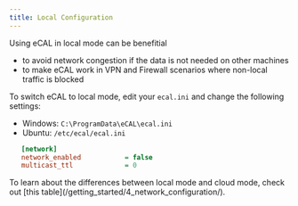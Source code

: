 ```yaml
---
title: Local Configuration
---
```



Using eCAL in local mode can be benefitial

- to avoid network congestion if the data is not needed on other machines
- to make eCAL work in VPN and Firewall scenarios where non-local traffic is blocked

To switch eCAL to local mode, edit your `ecal.ini` and change the following settings:

- Windows: `C:\ProgramData\eCAL\ecal.ini`
- Ubuntu: `/etc/ecal/ecal.ini`
```ini
   [network]
   network_enabled           = false
   multicast_ttl             = 0
```

<Aside type="tip">
   To learn about the differences between local mode and cloud mode, check out [this table](/getting_started/4_network_configuration/).
</Aside>